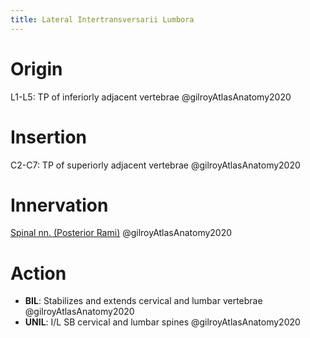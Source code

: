 ```yaml
---
title: Lateral Intertransversarii Lumbora
---
```




# Origin {#origin}
L1-L5: TP of inferiorly adjacent vertebrae @gilroyAtlasAnatomy2020

# Insertion {#insertion} 
C2-C7: TP of superiorly adjacent vertebrae @gilroyAtlasAnatomy2020

# Innervation {#innervation}
[Spinal nn. (Posterior Rami)]({{< var ref-spinal-nerves.path >}}) @gilroyAtlasAnatomy2020

# Action {#action}

- **BIL**: Stabilizes and extends cervical and lumbar vertebrae @gilroyAtlasAnatomy2020
- **UNIL**: I/L SB cervical and lumbar spines @gilroyAtlasAnatomy2020